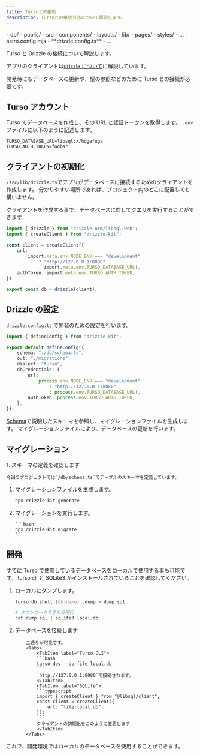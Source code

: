 ```yaml
---
title: Tursoとの接続
description: Tursoとの接続方法について解説します。
---
```



<FileTree>
-   db/
-   public/
-   src
    -   components/
    -   layouts/
    -   lib/
    -   pages/
    -   styles/
    -   …
-   astro.config.mjs
-   **drizzle.config.ts**
-   …
</FileTree>

Turso と Drizzle の接続について解説します。

アプリのクライアントは[drizzle について](/reference/code/db/drizzle)に解説しています。

開発時にもデータベースの更新や、型の参照などのために Turso との接続が必要です。

## Turso アカウント

Turso でデータベースを作成し、その URL と認証トークンを取得します。
`.env`ファイルに以下のように記述します。

```env
TURSO_DATABASE_URL=libsql://hogefuga
TURSO_AUTH_TOKEN=foobar
```

## クライアントの初期化

`/src/lib/drizzle.ts`でアプリがデータベースに接続するためのクライアントを作成します。
分かりやすい場所であれば、プロジェクト内のどこに配置しても構いません。

クライアントを作成する事で、データベースに対してクエリを実行することができます。

```typescript
import { drizzle } from "drizzle-orm/libsql/web";
import { createClient } from "drizzle-kit";

const client = createClient({
    url:
        import.meta.env.NODE_ENV === "development"
            ? "http://127.0.0.1:8080"
            : import.meta.env.TURSO_DATABASE_URL!,
    authToken: import.meta.env.TURSO_AUTH_TOKEN,
});

export const db = drizzle(client);
```

## Drizzle の設定

`drizzle.config.ts` で開発のための設定を行います。

```typescript
import { defineConfig } from "drizzle-kit";

export default defineConfig({
    schema: "./db/schema.ts",
    out: "./migrations",
    dialect: "turso",
    dbCredentials: {
        url:
            process.env.NODE_ENV === "development"
                ? "http://127.0.0.1:8080"
                : process.env.TURSO_DATABASE_URL!,
        authToken: process.env.TURSO_AUTH_TOKEN,
    },
});
```

[Schema](/reference/code/db/schema)で説明したスキーマを参照し、マイグレーションファイルを生成します。
マイグレーションファイルにより、データベースの更新を行います。

## マイグレーション


<Steps>
1. スキーマの定義を確認します

    今回のプロジェクトでは`/db/schema.ts`でテーブルのスキーマを定義しています。

1.  マイグレーションファイルを生成します。

    ```bash
    npx drizzle-kit generate
    ```

1.  マイグレーションを実行します。

        ```bash
        npx drizzle-kit migrate
        ```

</Steps>

## 開発

すでに Turso で使用しているデータベースをローカルで使用する事も可能です。
turso cli と SQLite3 がインストールされていることを確認してください。


<Steps>

1.  ローカルにダンプします。

    ```bash
    turso db shell [db-name] .dump > dump.sql

    # ダウンロードできたら実行
    cat dump.sql | sqlite3 local.db
    ```

1.  データベースを接続します

            二通りが可能です。
            <Tabs>
                <TabItem label="Turso CLI">
                ```bash
                turso dev --db-file local.db
                ```
                `http://127.0.0.1:8080`で接続されます。
                </TabItem>
                <TabItem label="SQLite">
                ```typescript
                import { createClient } from "@libsql/client";
                const client = createClient({
                    url: "file:local.db",
                });
                ```
                クライアントの初期化をこのように変更します
                </TabItem>
            </Tabs>

</Steps>

これで、開発環境ではローカルのデータベースを使用することができます。
